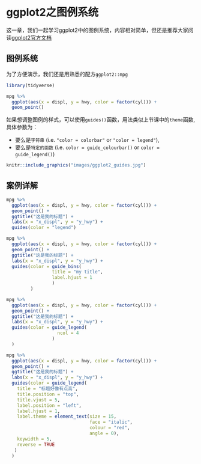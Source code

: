 # ggplot2之图例系统 {#ggplot2-guides}

这一章，我们一起学习ggplot2中的图例系统，内容相对简单，但还是推荐大家阅读[ggplot2官方文档](https://cran.r-project.org/web/packages/ggplot2/index.html)


## 图例系统

为了方便演示，我们还是用熟悉的配方`ggplot2::mpg`

```r
library(tidyverse)

mpg %>%
  ggplot(aes(x = displ, y = hwy, color = factor(cyl))) +
  geom_point()  
```

如果想调整图例的样式，可以使用`guides()`函数，用法类似上节课中的`theme`函数, 具体参数为：

- 要么是`字符串` (i.e. `"color = colorbar"` or `"color = legend"`), 
- 要么是`特定的函数` (i.e. `color = guide_colourbar()` or `color = guide_legend()`) 




```r
knitr::include_graphics("images/ggplot2_guides.jpg")
```



## 案例详解
```r
mpg %>%
  ggplot(aes(x = displ, y = hwy, color = factor(cyl))) +
  geom_point() +
  ggtitle("这是我的标题") +
  labs(x = "x_displ", y = "y_hwy") +
  guides(color = "legend")
```


```r
mpg %>%
  ggplot(aes(x = displ, y = hwy, color = factor(cyl))) +
  geom_point() +
  ggtitle("这是我的标题") +
  labs(x = "x_displ", y = "y_hwy") +
  guides(color = guide_bins(
                 title = "my title",
                 label.hjust = 1
                 )
         )
```

```r
mpg %>%
  ggplot(aes(x = displ, y = hwy, color = factor(cyl))) +
  geom_point() +
  ggtitle("这是我的标题") +
  labs(x = "x_displ", y = "y_hwy") +
  guides(color = guide_legend(
                   ncol = 4
                 )
  )
```




```r
mpg %>%
  ggplot(aes(x = displ, y = hwy, color = factor(cyl))) +
  geom_point() +
  ggtitle("这是我的标题") +
  labs(x = "x_displ", y = "y_hwy") +
  guides(color = guide_legend(
    title = "标题好像有点高",
    title.position = "top",
    title.vjust = 5,
    label.position = "left",
    label.hjust = 1,
    label.theme = element_text(size = 15,
                               face = "italic",
                               colour = "red",
                               angle = 0),
    keywidth = 5,
    reverse = TRUE
   )
  )
```





